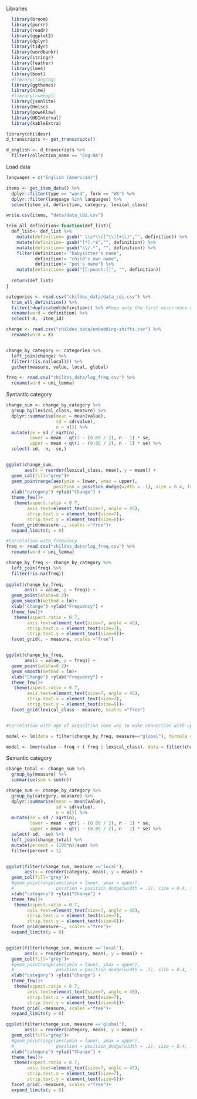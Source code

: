
Libraries
```r
  library(broom)
  library(purrr)
  library(readr)
  library(ggplot2)
  library(dplyr)
  library(tidyr)
  library(wordbankr)
  library(stringr)
  library(feather)
  library(lme4)
  library(boot)
  #library(langcog)
  library(ggthemes)
  library(nlme)
  #library(rwebppl)
  library(jsonlite)
  library(Hmisc)
  library(poweRlaw)
  library(HDInterval)
  library(kableExtra)
```

```r
library(childesr)
d_transcripts <- get_transcripts() 

d_english <- d_transcripts %>%
  filter(collection_name == "Eng-NA")
```

Load data 
```r

languages = c("English (American)")

items <- get_item_data() %>%
  dplyr::filter(type == "word", form == "WS") %>%
  dplyr::filter(language %in% languages) %>%
  select(item_id, definition, category, lexical_class)

write.csv(items, "data/data_cdi.csv")

trim_all_definition<-function(def_list){
  def_list<- def_list %>%
    mutate(definition= gsub(" \\s*\\([^\\)]+\\)","", definition)) %>%
    mutate(definition= gsub("[*].*$","", definition)) %>%
    mutate(definition= gsub("\\/.*", "", definition)) %>%
    filter(definition!= "babysitter's name", 
           definition!= "child's own name", 
           definition!= "pet's name") %>%
    mutate(definition= gsub("[[:punct:]]", "", definition)) 
  
  return(def_list)
}

categories <- read.csv("childes_data/data_cdi.csv") %>%
  trim_all_definition() %>%
  filter(!duplicated(definition)) %>% #Keep only the first occurrence of polysemous words (not a good criterion, but a simple one)
  rename(word = definition) %>%
  select(-X, -item_id) 

change <- read.csv("childes_data/embedding-shifts.csv") %>%
  rename(word = X)


change_by_category <- categories %>%
  left_join(change) %>%
  filter(!(is.na(local))) %>%
  gather(measure, value, local, global)

freq <- read.csv("childes_data/log_freq.csv") %>%
  rename(word = uni_lemma)

```

Syntactic category
```r

change_sum <- change_by_category %>%
  group_by(lexical_class, measure) %>%
  dplyr::summarise(mean = mean(value),
                   sd = sd(value),
                   n = n()) %>%
  mutate(se = sd / sqrt(n),
         lower = mean - qt(1 - (0.05 / 2), n - 1) * se,
         upper = mean + qt(1 - (0.05 / 2), n - 1) * se) %>%
  select(-sd, -n, -se,)  


ggplot(change_sum, 
       aes(x = reorder(lexical_class, mean), y = mean)) + 
  geom_col(fill="grey")+
  geom_pointrange(aes(ymin = lower, ymax = upper), 
                  position = position_dodge(width = .1), size = 0.4, fatten = 2) + 
  xlab("category") +ylab("Change") +
  theme_few()+
   theme(aspect.ratio = 0.7, 
        axis.text=element_text(size=7, angle = 45),
        strip.text.x = element_text(size=7),
        strip.text.y = element_text(size=6))+
  facet_grid(measure~., scales ="free")+
  expand_limits(y = 0)

#Correlation with frequency
freq <- read.csv("childes_data/log_freq.csv") %>%
  rename(word = uni_lemma)

change_by_freq <- change_by_category %>%
  left_join(freq) %>%
  filter(!is.na(freq)) 
  
ggplot(change_by_freq, 
       aes(x = value, y = freq)) +
  geom_point(alpha=0.2)+
  geom_smooth(method = lm)+
  xlab("Change") +ylab("Frequency") +
  theme_few()+
   theme(aspect.ratio = 0.7, 
        axis.text=element_text(size=7, angle = 45),
        strip.text.x = element_text(size=7),
        strip.text.y = element_text(size=6))+
  facet_grid(. ~ measure, scales ="free")


ggplot(change_by_freq, 
       aes(x = value, y = freq)) +
  geom_point(alpha=0.2)+
  geom_smooth(method = lm)+
  xlab("Change") +ylab("Frequency") +
  theme_few()+
   theme(aspect.ratio = 0.7, 
        axis.text=element_text(size=7, angle = 45),
        strip.text.x = element_text(size=7),
        strip.text.y = element_text(size=6))+
  facet_grid(lexical_class ~ measure, scales ="free")


#Correlation with age of acqusition (one way to make connection with uptake)

model <- lm(data = filter(change_by_freq, measure=="global"), formula = value ~ freq )

model <- lmer(value ~ freq + ( freq | lexical_class), data = filter(change_by_freq, measure=="local"))

```

Semantic category

```r

change_total <- change_sum %>%
  group_by(measure) %>%
  summarise(sum = sum(n))

change_sum <- change_by_category %>%
  group_by(category, measure) %>%
  dplyr::summarise(mean = mean(value),
                   sd = sd(value),
                   n = n()) %>%
  mutate(se = sd / sqrt(n),
         lower = mean - qt(1 - (0.05 / 2), n - 1) * se,
         upper = mean + qt(1 - (0.05 / 2), n - 1) * se) %>%
  select(-sd, -se) %>%
  left_join(change_total) %>%
  mutate(percent = (100*n)/sum) %>%
  filter(percent > 1)


ggplot(filter(change_sum, measure =='local'), 
       aes(x = reorder(category, mean), y = mean)) + 
  geom_col(fill="grey")+
  #geom_pointrange(aes(ymin = lower, ymax = upper), 
  #                position = position_dodge(width = .1), size = 0.4, fatten = 2) + 
  xlab("category") +ylab("Change") +
  theme_few()+
   theme(aspect.ratio = 0.7, 
        axis.text=element_text(size=7, angle = 45),
        strip.text.x = element_text(size=7),
        strip.text.y = element_text(size=6))+
  facet_grid(measure~., scales ="free")+
  expand_limits(y = 0)


ggplot(filter(change_sum, measure =='local'), 
       aes(x = reorder(category, mean), y = mean)) + 
  geom_col(fill="grey")+
  #geom_pointrange(aes(ymin = lower, ymax = upper), 
  #                position = position_dodge(width = .1), size = 0.4, fatten = 2) + 
  xlab("category") +ylab("Change") +
  theme_few()+
   theme(aspect.ratio = 0.7, 
        axis.text=element_text(size=7, angle = 45),
        strip.text.x = element_text(size=7),
        strip.text.y = element_text(size=6))+
  facet_grid(.~measure, scales ="free")+
  expand_limits(y = 0)

ggplot(filter(change_sum, measure =='global'), 
       aes(x = reorder(category, mean), y = mean)) + 
  geom_col(fill="grey")+
  #geom_pointrange(aes(ymin = lower, ymax = upper), 
  #                position = position_dodge(width = .1), size = 0.4, fatten = 2) + 
  xlab("category") +ylab("Change") +
  theme_few()+
   theme(aspect.ratio = 0.7, 
        axis.text=element_text(size=7, angle = 45),
        strip.text.x = element_text(size=7),
        strip.text.y = element_text(size=6))+
  facet_grid(.~measure, scales ="free")+
  expand_limits(y = 0)



```

